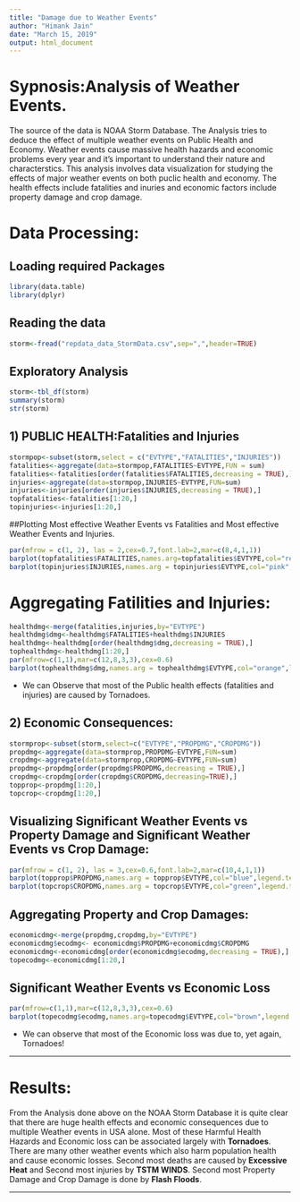 ```yaml
---
title: "Damage due to Weather Events"
author: "Himank Jain"
date: "March 15, 2019"
output: html_document
---
```

# Sypnosis:Analysis of Weather Events.
The source of the data is NOAA Storm Database. The Analysis tries to deduce the effect of multiple weather events on Public Health and Economy. Weather events cause massive health hazards and economic problems every year and it's important to understand their nature and characterstics.
This analysis involves data visualization for studying the effects of major weather events on both puclic health and economy. The health effects include fatalities and inuries and economic factors include property damage and crop damage.

# Data Processing:
## Loading required Packages
```r
library(data.table)
library(dplyr)
```
## Reading the data
```r
storm<-fread("repdata_data_StormData.csv",sep=",",header=TRUE)
```
## Exploratory Analysis
```r
storm<-tbl_df(storm)
summary(storm)
str(storm)
```
## 1) PUBLIC HEALTH:Fatalities and Injuries
```r
stormpop<-subset(storm,select = c("EVTYPE","FATALITIES","INJURIES"))
fatalities<-aggregate(data=stormpop,FATALITIES~EVTYPE,FUN = sum)
fatalities<-fatalities[order(fatalities$FATALITIES,decreasing = TRUE),]
injuries<-aggregate(data=stormpop,INJURIES~EVTYPE,FUN=sum)
injuries<-injuries[order(injuries$INJURIES,decreasing = TRUE),]
topfatalities<-fatalities[1:20,]
topinjuries<-injuries[1:20,]
```
##Plotting Most effective Weather Events vs Fatalities and Most effective Weather Events and Injuries.
```r
par(mfrow = c(1, 2), las = 2,cex=0.7,font.lab=2,mar=c(8,4,1,1))
barplot(topfatalities$FATALITIES,names.arg=topfatalities$EVTYPE,col="red",legend.text = "FATALITIES")
barplot(topinjuries$INJURIES,names.arg = topinjuries$EVTYPE,col="pink",legend.text = "INJURIES")
```
# Aggregating Fatilities and Injuries:
```r
healthdmg<-merge(fatalities,injuries,by="EVTYPE")
healthdmg$dmg<-healthdmg$FATALITIES+healthdmg$INJURIES
healthdmg<-healthdmg[order(healthdmg$dmg,decreasing = TRUE),]
tophealthdmg<-healthdmg[1:20,]
par(mfrow=c(1,1),mar=c(12,8,3,3),cex=0.6)
barplot(tophealthdmg$dmg,names.arg = tophealthdmg$EVTYPE,col="orange",legend.text = "Total Health Damage")
```


* We can Observe that most of the Public health effects (fatalities and injuries) are caused by Tornadoes.

## 2) Economic Consequences:
```r
stormprop<-subset(storm,select=c("EVTYPE","PROPDMG","CROPDMG"))
propdmg<-aggregate(data=stormprop,PROPDMG~EVTYPE,FUN=sum)
cropdmg<-aggregate(data=stormprop,CROPDMG~EVTYPE,FUN=sum)
propdmg<-propdmg[order(propdmg$PROPDMG,decreasing = TRUE),]
cropdmg<-cropdmg[order(cropdmg$CROPDMG,decreasing=TRUE),]
topprop<-propdmg[1:20,]
topcrop<-cropdmg[1:20,]
```
## Visualizing Significant Weather Events vs Property Damage and Significant Weather Events vs Crop Damage:
```r
par(mfrow = c(1, 2), las = 3,cex=0.6,font.lab=2,mar=c(10,4,1,1))
barplot(topprop$PROPDMG,names.arg = topprop$EVTYPE,col="blue",legend.text = "Property DMG")
barplot(topcrop$CROPDMG,names.arg = topcrop$EVTYPE,col="green",legend.text = "Crop DMG")
```
## Aggregating Property and Crop Damages:
```r
economicdmg<-merge(propdmg,cropdmg,by="EVTYPE")
economicdmg$ecodmg<- economicdmg$PROPDMG+economicdmg$CROPDMG
economicdmg<-economicdmg[order(economicdmg$ecodmg,decreasing = TRUE),]
topecodmg<-economicdmg[1:20,]
```
## Significant Weather Events vs Economic Loss
```r
par(mfrow=c(1,1),mar=c(12,8,3,3),cex=0.6)
barplot(topecodmg$ecodmg,names.arg=topecodmg$EVTYPE,col="brown",legend.text = "Total Economic Damage")
```
* We can observe that most of the Economic loss was due to, yet again, Tornadoes!

*** 

# Results:
From the Analysis done above on the NOAA Storm Database it is quite clear that there are huge health effects and economic consequences due to multiple Weather events in USA alone. Most of these Harmful Health Hazards and Economic loss can be associated largely with **Tornadoes**. There are many other weather events which also harm population health and cause economic losses.
Second most deaths are caused by **Excessive Heat** and Second most injuries by **TSTM WINDS**.
Second most Property Damage and Crop Damage is done by **Flash Floods**.

***